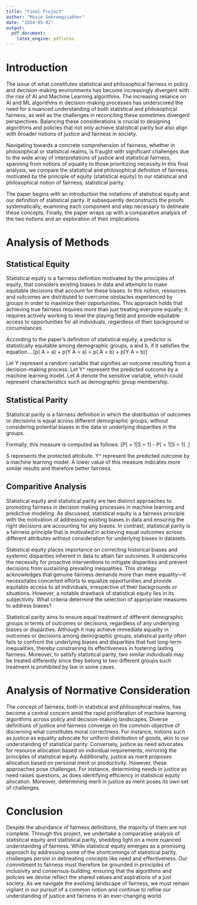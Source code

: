 ```yaml
---
title: "Final Project"
author: "Musie Gebreegziabher"
date: "2024-05-02"
output:
  pdf_document:
    latex_engine: pdflatex
---
```


# Introduction

The issue of what constitutes statistical and philosophical fairness in policy and decision-making environments has become increasingly divergent with the rise of AI and Machine Learning algorithms. The increasing reliance on AI and ML algorithms in decision-making processes has underscored the need for a nuanced understanding of both statistical and philosophical fairness, as well as the challenges in reconciling these sometimes divergent perspectives. Balancing these considerations is crucial to designing algorithms and policies that not only achieve statistical parity but also align with broader notions of justice and fairness in society. 

Navigating towards a concrete comprehension of fairness, whether in philosophical or statistical realms, is fraught with significant challenges due to the wide array of interpretations of justice and statistical fairness, spanning from notions of equality to those prioritizing necessity.In this final analysis, we compare the statistical and philosophical definition of fairness, motivated by the principle of equity (statistical equity) to our statistical and philosophical notion of fairness; statistical parity.  

The paper begins with an introduction the notations of statistical equity and our definition of statistical parity. It subsequently deconstructs the proofs systematically, examining each component and step necessary to delineate these concepts. Finally, the paper wraps up with a comparative analysis of the two notions and an exploration of their implications.

# Analysis of Methods

## Statistical Equity

Statistical equity is a fairness definition motivated by the principles of equity, that considers existing biases in data and attempts to make equitable decisions that account for these biases. In this notion, resources and outcomes are distributed to overcome obstacles experienced by groups in order to maximize their opportunities. This approach holds that achieving true fairness requires more than just treating everyone equally; it requires actively working to level the playing field and provide equitable access to opportunities for all individuals, regardless of their background or circumstances.  

According to the paper's definition of statistical equity, a predictor is statistically equitable among demographic groups, a and b, if it satisfies the equation... 
\[p(\hat{Y} \mid A = a) + p(Y \mid A = a) = p(\hat{Y} \mid A = b) + p(Y \mid A = b)\]

Let Y represent a random variable that signifies an outcome resulting from a decision-making process. Let Y^ represent the predicted outcome by a machine learning model. Let A denote the sensitive variable, which could represent characteristics such as demographic group membership. 

## Statistical Parity

Statistical parity is a fairness definition in which the distribution of outcomes or decisions is equal across different demographic groups, without considering potential biases in the data or underlying disparities in the groups. 

Formally, this measure is computed as follows:
\[P[\hat{Y} = 1|S = 1] - P[\hat{Y} = 1|S = 1] \leq \epsilon.\]

S represents the protected attribute. Y^ represent the predicted outcome by a machine learning model. A lower value of this measure indicates more similar results and therefore better fairness.

## Comparitive Analysis

Statistical equity and statistical parity are two distinct approaches to promoting fairness in decision making processes in machine learning and predictive modeling. As discussed, statistical equity is a fairness principle with the motivation of addressing existing biases in data and ensuring the right decisions are accounting for any biases. In contrast, statistical parity is a fairness principle that is motivated in achieving equal outcomes across different attributes without consideration for underlying biases in datasets.

Statistical equity places importance on correcting historical biases and systemic disparities inherent in data to attain fair outcomes. It underscores the necessity for proactive interventions to mitigate disparities and prevent decisions from sustaining prevailing inequalities. This strategy acknowledges that genuine fairness demands more than mere equality—it necessitates concerted efforts to equalize opportunities and provide equitable access to all individuals, irrespective of their backgrounds or situations. However, a notable drawback of statistical equity lies in its subjectivity. What criteria determine the selection of appropriate measures to address biases?

Statistical parity aims to ensure equal treatment of different demographic groups in terms of outcomes or decisions, regardless of any underlying biases or disparities. Although it may achieve immediate equality in outcomes or decisions among demographic groups, statistical parity often fails to confront the underlying biases and disparities that fuel long-term inequalities, thereby constraining its effectiveness in fostering lasting fairness. Moreover, to satisfy statistical parity, two similar individuals may be treated differently since they belong to two different groups such treatment is prohibited by law in some cases. 

# Analysis of Normative Consideration 

The concept of fairness, both in statistical and philosophical realms, has become a central concern amid the rapid proliferation of machine learning algorithms across policy and decision-making landscapes. Diverse definitions of justice and fairness converge on the common objective of discerning what constitutes moral correctness. For instance, notions such as justice as equality advocate for uniform distribution of goods, akin to our understanding of statistical parity. Conversely, justice as need advocates for resource allocation based on individual requirements, mirroring the principles of statistical equity. Additionally, justice as merit proposes allocation based on personal merit or productivity. However, these approaches pose challenges. For instance, determining needs in justice as need raises questions, as does identifying efficiency in statistical equity allocation. Moreover, determining merit in justice as merit poses its own set of challenges.

# Conclusion

Despite the abundance of fairness definitions, the majority of them are not complete. Through this project, we undertake a comparative analysis of statistical equity and statistical parity, shedding light on a more nuanced understanding of fairness. While statistical equity emerges as a promising approach by addressing some of the shortcomings of statistical parity, challenges persist in delineating concepts like need and effectiveness. Our commitment to fairness must therefore be grounded in principles of inclusivity and consensus-building, ensuring that the algorithms and policies we devise reflect the shared values and aspirations of a just society. As we navigate the evolving landscape of fairness, we must remain vigilant in our pursuit of a common notion and continue to refine our understanding of justice and fairness in an ever-changing world.



